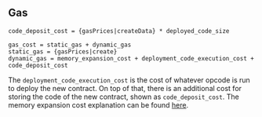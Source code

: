 ## Gas

    code_deposit_cost = {gasPrices|createData} * deployed_code_size

    gas_cost = static_gas + dynamic_gas
    static_gas = {gasPrices|create}
    dynamic_gas = memory_expansion_cost + deployment_code_execution_cost + code_deposit_cost

The `deployment_code_execution_cost` is the cost of whatever opcode is run to deploy the new contract.
On top of that, there is an additional cost for storing the code of the new contract, shown as `code_deposit_cost`.
The memory expansion cost explanation can be found [here](/about).
